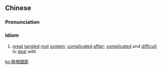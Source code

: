 {{also|盘根错节}}
==Chinese==
{{zh-forms|s=盘根错节|t2=槃根錯節|lit=twisted roots and intertwined joints}}

===Pronunciation===
{{zh-pron
|m=pángēncuòjié
|c=pun4 gan1 cok3 zit3
|cat=cy
}}

===Idiom===
{{zh-idiom}}

# [[great]] [[tangled]] [[root]] [[system]]; [[complicated]] [[affair]]; [[complicated]] and [[difficult]] to [[deal]] with

[[ko:盤根錯節]]